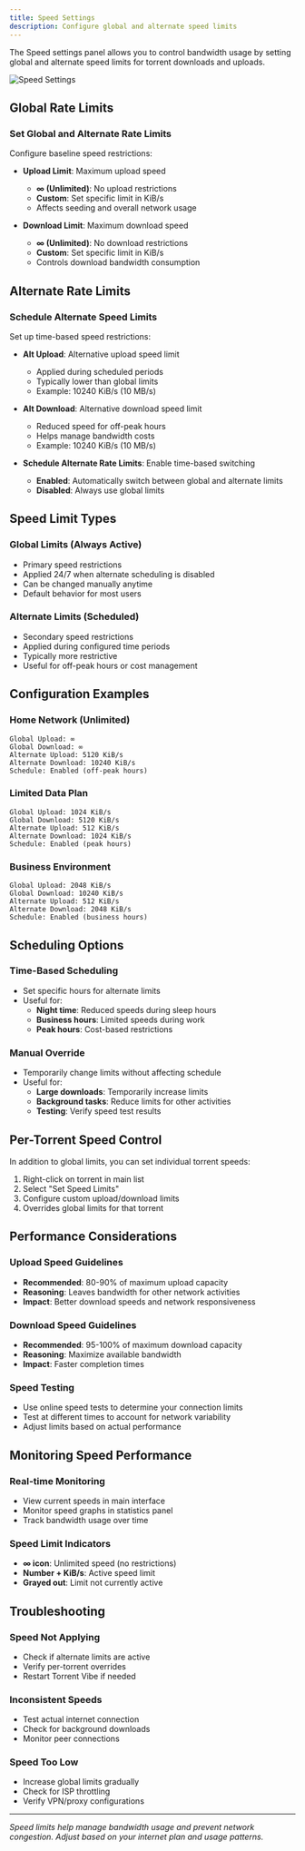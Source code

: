 ```yaml
---
title: Speed Settings
description: Configure global and alternate speed limits
---
```


The Speed settings panel allows you to control bandwidth usage by setting global and alternate speed limits for torrent downloads and uploads.

![Speed Settings](/screenshots/TorrentVibeScreenshot_SpeedSettings.png)

## Global Rate Limits

### Set Global and Alternate Rate Limits
Configure baseline speed restrictions:

- **Upload Limit**: Maximum upload speed
  - **∞ (Unlimited)**: No upload restrictions
  - **Custom**: Set specific limit in KiB/s
  - Affects seeding and overall network usage

- **Download Limit**: Maximum download speed
  - **∞ (Unlimited)**: No download restrictions
  - **Custom**: Set specific limit in KiB/s
  - Controls download bandwidth consumption

## Alternate Rate Limits

### Schedule Alternate Speed Limits
Set up time-based speed restrictions:

- **Alt Upload**: Alternative upload speed limit
  - Applied during scheduled periods
  - Typically lower than global limits
  - Example: 10240 KiB/s (10 MB/s)

- **Alt Download**: Alternative download speed limit
  - Reduced speed for off-peak hours
  - Helps manage bandwidth costs
  - Example: 10240 KiB/s (10 MB/s)

- **Schedule Alternate Rate Limits**: Enable time-based switching
  - **Enabled**: Automatically switch between global and alternate limits
  - **Disabled**: Always use global limits

## Speed Limit Types

### Global Limits (Always Active)
- Primary speed restrictions
- Applied 24/7 when alternate scheduling is disabled
- Can be changed manually anytime
- Default behavior for most users

### Alternate Limits (Scheduled)
- Secondary speed restrictions
- Applied during configured time periods
- Typically more restrictive
- Useful for off-peak hours or cost management

## Configuration Examples

### Home Network (Unlimited)
```
Global Upload: ∞
Global Download: ∞
Alternate Upload: 5120 KiB/s
Alternate Download: 10240 KiB/s
Schedule: Enabled (off-peak hours)
```

### Limited Data Plan
```
Global Upload: 1024 KiB/s
Global Download: 5120 KiB/s
Alternate Upload: 512 KiB/s
Alternate Download: 1024 KiB/s
Schedule: Enabled (peak hours)
```

### Business Environment
```
Global Upload: 2048 KiB/s
Global Download: 10240 KiB/s
Alternate Upload: 512 KiB/s
Alternate Download: 2048 KiB/s
Schedule: Enabled (business hours)
```

## Scheduling Options

### Time-Based Scheduling
- Set specific hours for alternate limits
- Useful for:
  - **Night time**: Reduced speeds during sleep hours
  - **Business hours**: Limited speeds during work
  - **Peak hours**: Cost-based restrictions

### Manual Override
- Temporarily change limits without affecting schedule
- Useful for:
  - **Large downloads**: Temporarily increase limits
  - **Background tasks**: Reduce limits for other activities
  - **Testing**: Verify speed test results

## Per-Torrent Speed Control

In addition to global limits, you can set individual torrent speeds:

1. Right-click on torrent in main list
2. Select "Set Speed Limits"
3. Configure custom upload/download limits
4. Overrides global limits for that torrent

## Performance Considerations

### Upload Speed Guidelines
- **Recommended**: 80-90% of maximum upload capacity
- **Reasoning**: Leaves bandwidth for other network activities
- **Impact**: Better download speeds and network responsiveness

### Download Speed Guidelines
- **Recommended**: 95-100% of maximum download capacity
- **Reasoning**: Maximize available bandwidth
- **Impact**: Faster completion times

### Speed Testing
- Use online speed tests to determine your connection limits
- Test at different times to account for network variability
- Adjust limits based on actual performance

## Monitoring Speed Performance

### Real-time Monitoring
- View current speeds in main interface
- Monitor speed graphs in statistics panel
- Track bandwidth usage over time

### Speed Limit Indicators
- **∞ icon**: Unlimited speed (no restrictions)
- **Number + KiB/s**: Active speed limit
- **Grayed out**: Limit not currently active

## Troubleshooting

### Speed Not Applying
- Check if alternate limits are active
- Verify per-torrent overrides
- Restart Torrent Vibe if needed

### Inconsistent Speeds
- Test actual internet connection
- Check for background downloads
- Monitor peer connections

### Speed Too Low
- Increase global limits gradually
- Check for ISP throttling
- Verify VPN/proxy configurations

---

*Speed limits help manage bandwidth usage and prevent network congestion. Adjust based on your internet plan and usage patterns.*